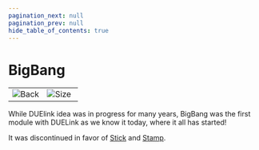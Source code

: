 ```yaml
---
pagination_next: null
pagination_prev: null
hide_table_of_contents: true
---
```



# BigBang

<table>
<td width='50%'>
    <img alt="Back" src="/img/catalog/bigbang-1.png" />
</td>
<td width='50%'>
    <img alt="Size" src="/img/catalog/bigbang-2.png" />
</td>
</table>

While DUElink idea was in progress for many years, BigBang was the first module with DUELink as we know it today, where it all has started!

It was discontinued in favor of [Stick](../../products/mcstick-a) and [Stamp](../../products/mcstamp-a).
